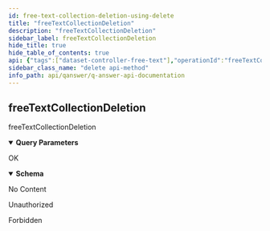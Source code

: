 ```yaml
---
id: free-text-collection-deletion-using-delete
title: "freeTextCollectionDeletion"
description: "freeTextCollectionDeletion"
sidebar_label: freeTextCollectionDeletion
hide_title: true
hide_table_of_contents: true
api: {"tags":["dataset-controller-free-text"],"operationId":"freeTextCollectionDeletionUsingDELETE","parameters":[{"name":"collectionId","in":"query","description":"collectionId","required":true,"schema":{"type":"string"}}],"responses":{"200":{"description":"OK","content":{"*/*":{"schema":{"type":"object","properties":{"message":{"type":"string"}},"title":"GeneralResponse"}}}},"204":{"description":"No Content"},"401":{"description":"Unauthorized"},"403":{"description":"Forbidden"}},"security":[{"JWT":[]}],"deprecated":false,"description":"freeTextCollectionDeletion","method":"delete","path":"/api/freeText/collection","servers":[{"url":"//qanswer-core1.univ-st-etienne.fr"}],"securitySchemes":{"JWT":{"type":"apiKey","name":"Authorization","in":"header"}},"info":{"description":"APIs provided by QAnswer","version":"1.0","title":"QAnswer: Api Documentation","contact":{"name":"QAnswer","url":"www.the-qa-company.com","email":"info@qanswer.eu"}},"postman":{"name":"freeTextCollectionDeletion","description":{"type":"text/plain"},"url":{"path":["api","freeText","collection"],"host":["{{baseUrl}}"],"query":[{"disabled":false,"description":{"content":"(Required) collectionId","type":"text/plain"},"key":"collectionId","value":""}],"variable":[]},"header":[{"key":"Accept","value":"*/*"}],"method":"DELETE","auth":{"type":"apikey","apikey":[{"type":"any","value":"Authorization","key":"key"},{"type":"any","value":"<API Key>","key":"value"},{"type":"any","value":"header","key":"in"}]}}}
sidebar_class_name: "delete api-method"
info_path: api/qanswer/q-answer-api-documentation
---
```



## freeTextCollectionDeletion



freeTextCollectionDeletion

<details style={{"marginBottom":"1rem"}} data-collapsed={false} open={true}><summary style={{}}><strong>Query Parameters</strong></summary><div><ul><ParamsItem className={"paramsItem"} param={{"name":"collectionId","in":"query","description":"collectionId","required":true,"schema":{"type":"string"}}}></ParamsItem></ul></div></details><div><ApiTabs><TabItem label={"200"} value={"200"}><div>

OK

</div><div><MimeTabs groupId={"mime-type"}><TabItem label={"*/*"} value={"*/*"}><SchemaTabs groupId={"schema-tabs"}><TabItem label={"Schema"} value={"Schema"}><details style={{}} data-collapsed={false} open={true}><summary style={{"textAlign":"left"}}><strong>Schema</strong></summary><div style={{"textAlign":"left","marginLeft":"1rem"}}></div><ul style={{"marginLeft":"1rem"}}><SchemaItem collapsible={false} name={"message"} required={false} schemaDescription={undefined} schemaName={"string"} qualifierMessage={undefined} defaultValue={undefined}></SchemaItem></ul></details></TabItem><TabItem label={"Example (from schema)"} value={"Example (from schema)"}><ResponseSamples responseExample={"{\n  \"message\": \"string\"\n}"} language={"json"}></ResponseSamples></TabItem></SchemaTabs></TabItem></MimeTabs></div></TabItem><TabItem label={"204"} value={"204"}><div>

No Content

</div><div></div></TabItem><TabItem label={"401"} value={"401"}><div>

Unauthorized

</div><div></div></TabItem><TabItem label={"403"} value={"403"}><div>

Forbidden

</div><div></div></TabItem></ApiTabs></div>
      